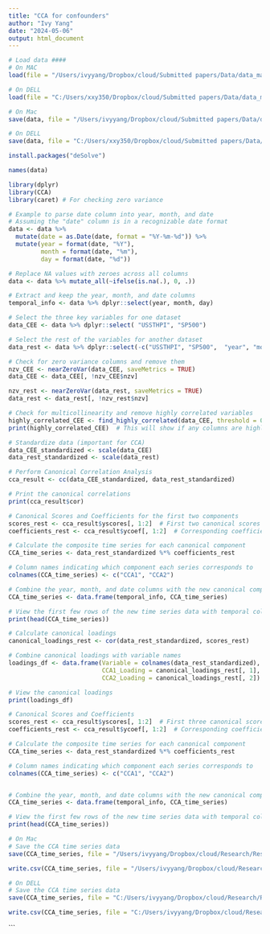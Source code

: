 ```yaml
---
title: "CCA for confounders"
author: "Ivy Yang"
date: "2024-05-06"
output: html_document
---
```


```r
# Load data ####
# On MAC
load(file = "/Users/ivyyang/Dropbox/cloud/Submitted papers/Data/data_macro_SP500.rds")
```

```r
# On DELL
load(file = "C:/Users/xxy350/Dropbox/cloud/Submitted papers/Data/data_macro_SP500.rds")
```


```r
# On Mac
save(data, file = "/Users/ivyyang/Dropbox/cloud/Submitted papers/Data/data_macro_FAVAR.rds")
```

```r
# On DELL
save(data, file = "C:/Users/xxy350/Dropbox/cloud/Submitted papers/Data/data_macro_FAVAR.rds")
```

```r
install.packages("deSolve")
```
```r
names(data)
```

```r
library(dplyr)
library(CCA)
library(caret) # For checking zero variance
```

```r
# Example to parse date column into year, month, and date
# Assuming the "date" column is in a recognizable date format
data <- data %>%
  mutate(date = as.Date(date, format = "%Y-%m-%d")) %>%
  mutate(year = format(date, "%Y"),
         month = format(date, "%m"),
         day = format(date, "%d"))

# Replace NA values with zeroes across all columns
data <- data %>% mutate_all(~ifelse(is.na(.), 0, .))

# Extract and keep the year, month, and date columns
temporal_info <- data %>% dplyr::select(year, month, day)

# Select the three key variables for one dataset
data_CEE <- data %>% dplyr::select( "USSTHPI", "SP500")

# Select the rest of the variables for another dataset
data_rest <- data %>% dplyr::select(-c("USSTHPI", "SP500",  "year", "month", "day"))
```

```r
# Check for zero variance columns and remove them
nzv_CEE <- nearZeroVar(data_CEE, saveMetrics = TRUE)
data_CEE <- data_CEE[, !nzv_CEE$nzv]

nzv_rest <- nearZeroVar(data_rest, saveMetrics = TRUE)
data_rest <- data_rest[, !nzv_rest$nzv]
```

```r
# Check for multicollinearity and remove highly correlated variables
highly_correlated_CEE <- find_highly_correlated(data_CEE, threshold = 0.99)  # Check for high correlations
print(highly_correlated_CEE)  # This will show if any columns are highly correlated
```

```r

# Standardize data (important for CCA)
data_CEE_standardized <- scale(data_CEE)
data_rest_standardized <- scale(data_rest)

# Perform Canonical Correlation Analysis
cca_result <- cc(data_CEE_standardized, data_rest_standardized)

# Print the canonical correlations
print(cca_result$cor)

```
```r
# Canonical Scores and Coefficients for the first two components
scores_rest <- cca_result$yscores[, 1:2]  # First two canonical scores
coefficients_rest <- cca_result$ycoef[, 1:2]  # Corresponding coefficients

# Calculate the composite time series for each canonical component
CCA_time_series <- data_rest_standardized %*% coefficients_rest

# Column names indicating which component each series corresponds to
colnames(CCA_time_series) <- c("CCA1", "CCA2")

# Combine the year, month, and date columns with the new canonical component series
CCA_time_series <- data.frame(temporal_info, CCA_time_series)

# View the first few rows of the new time series data with temporal columns
print(head(CCA_time_series))

# Calculate canonical loadings
canonical_loadings_rest <- cor(data_rest_standardized, scores_rest)

# Combine canonical loadings with variable names
loadings_df <- data.frame(Variable = colnames(data_rest_standardized), 
                          CCA1_Loading = canonical_loadings_rest[, 1],
                          CCA2_Loading = canonical_loadings_rest[, 2])

# View the canonical loadings
print(loadings_df)

```

```r
# Canonical Scores and Coefficients
scores_rest <- cca_result$yscores[, 1:2]  # First three canonical scores
coefficients_rest <- cca_result$ycoef[, 1:2]  # Corresponding coefficients

# Calculate the composite time series for each canonical component
CCA_time_series <- data_rest_standardized %*% coefficients_rest

# Column names indicating which component each series corresponds to
colnames(CCA_time_series) <- c("CCA1", "CCA2")


# Combine the year, month, and date columns with the new canonical component series
CCA_time_series <- data.frame(temporal_info, CCA_time_series)

# View the first few rows of the new time series data with temporal columns
print(head(CCA_time_series))
```
```r
# On Mac
# Save the CCA time series data
save(CCA_time_series, file = "/Users/ivyyang/Dropbox/cloud/Research/Research 2023/Chapter 1/Data/CCA_time_series_Bartik.rds")

write.csv(CCA_time_series, file = "/Users/ivyyang/Dropbox/cloud/Research/Research 2023/Chapter 1/Data/CCA_time_series_Bartik.csv")
```

```r

# On DELL
# Save the CCA time series data
save(CCA_time_series, file = "C:/Users/ivyyang/Dropbox/cloud/Research/Research 2023/Chapter 1/Data/CCA_time_series_Bartik.rds")

write.csv(CCA_time_series, file = "C:/Users/ivyyang/Dropbox/cloud/Research/Research 2023/Chapter 1/Data/CCA_time_series_Bartik.csv")
```
```




